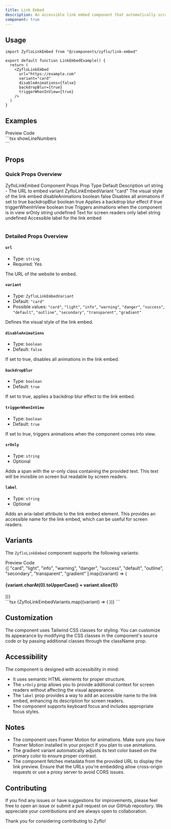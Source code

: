 ---
title: Link Embed
description: An accessible link embed component that automatically scrapes the link and displays a preview with various styles, animations and multiple variants to choose from.
component: true
---

## Usage

```tsx
import ZyfloLinkEmbed from "@/components/zyflo/link-embed"

export default function LinkEmbedExample() {
  return (
    <ZyfloLinkEmbed
      url="https://example.com"
      variant="card"
      disableAnimations={false}
      backdropBlur={true}
      triggerWhenInView={true}
    />
  )
}
```

## Examples

<Tabs defaultValue="preview" className="w-full mb-4">
  <TabsList className="mb-1">
    <TabsTrigger className="px-10 py-2.5 inline-flex gap-2" value="preview"><Icons.preview className="size-4"/>Preview</TabsTrigger>
    <TabsTrigger className="px-10 py-2.5 inline-flex gap-2" value="code"><Icons.code className="size-4"/>Code</TabsTrigger>
  </TabsList>
  <TabsContent value="preview">
    <ZyfloWindowMockup>
      <div className="flex flex-col gap-4">
        <ZyfloLinkEmbed url="https://www.harjot.pro" variant="card" />
        <ZyfloLinkEmbed url="https://www.zyflo.co" variant="light" />
      </div>
    </ZyfloWindowMockup>
  </TabsContent>
  <TabsContent value="code">
    ```tsx showLineNumbers
    <div className="flex flex-col gap-4">
        <ZyfloLinkEmbed url="https://www.harjot.pro" variant="card" />
        <ZyfloLinkEmbed url="https://www.zyflo.co" variant="light" />
    </div>
    ```
  </TabsContent>
</Tabs>

## Props

### Quick Props Overview

<Table>
  <TableCaption>ZyfloLinkEmbed Component Props</TableCaption>
  <TableHeader>
    <TableRow className="border-foreground/50 border-b font-bold text-foreground">
      <TableHead className="md:w-[19%] w-[35%]">Prop</TableHead>
      <TableHead className="w-[25%] md:block hidden">Type</TableHead>
      <TableHead className="w-[15%] lg:block hidden">Default</TableHead>
      <TableHead className="lg:w-[41%] md:w-[56%] w-[65%]">Description</TableHead>
    </TableRow>
  </TableHeader>
  <TableBody>
    <TableRow>
      <TableCell className="md:w-[19%] w-[35%]">url</TableCell>
      <TableCell className="w-[25%] md:block hidden">string</TableCell>
      <TableCell className="w-[15%] lg:block hidden">-</TableCell>
      <TableCell className="lg:w-[41%] md:w-[56%] w-[65%]">The URL to embed</TableCell>
    </TableRow>
    <TableRow>
      <TableCell className="md:w-[19%] w-[35%]">variant</TableCell>
      <TableCell className="w-[25%] md:block hidden">ZyfloLinkEmbedVariant</TableCell>
      <TableCell className="w-[15%] lg:block hidden">"card"</TableCell>
      <TableCell className="lg:w-[41%] md:w-[56%] w-[65%]">The visual style of the link embed</TableCell>
    </TableRow>
    <TableRow>
      <TableCell className="md:w-[19%] w-[35%]">disableAnimations</TableCell>
      <TableCell className="w-[25%] md:block hidden">boolean</TableCell>
      <TableCell className="w-[15%] lg:block hidden">false</TableCell>
      <TableCell className="lg:w-[41%] md:w-[56%] w-[65%]">Disables all animations if set to true</TableCell>
    </TableRow>
    <TableRow>
      <TableCell className="md:w-[19%] w-[35%]">backdropBlur</TableCell>
      <TableCell className="w-[25%] md:block hidden">boolean</TableCell>
      <TableCell className="w-[15%] lg:block hidden">true</TableCell>
      <TableCell className="lg:w-[41%] md:w-[56%] w-[65%]">Applies a backdrop blur effect if true</TableCell>
    </TableRow>
    <TableRow>
      <TableCell className="md:w-[19%] w-[35%]">triggerWhenInView</TableCell>
      <TableCell className="w-[25%] md:block hidden">boolean</TableCell>
      <TableCell className="w-[15%] lg:block hidden">true</TableCell>
      <TableCell className="lg:w-[41%] md:w-[56%] w-[65%]">Triggers animations when the component is in view</TableCell>
    </TableRow>
    <TableRow>
      <TableCell className="md:w-[19%] w-[35%]">srOnly</TableCell>
      <TableCell className="w-[25%] md:block hidden">string</TableCell>
      <TableCell className="w-[15%] lg:block hidden">undefined</TableCell>
      <TableCell className="lg:w-[41%] md:w-[56%] w-[65%]">Text for screen readers only</TableCell>
    </TableRow>
    <TableRow>
      <TableCell className="md:w-[19%] w-[35%]">label</TableCell>
      <TableCell className="w-[25%] md:block hidden">string</TableCell>
      <TableCell className="w-[15%] lg:block hidden">undefined</TableCell>
      <TableCell className="lg:w-[41%] md:w-[56%] w-[65%]">Accessible label for the link embed</TableCell>
    </TableRow>
  </TableBody>
</Table>

### Detailed Props Overview

#### <code>url</code>
- Type: `string`
- Required: Yes

The URL of the website to embed.

#### <code>variant</code>
- Type: `ZyfloLinkEmbedVariant`
- Default: `"card"`
- Possible values: `"card"`, `"light"`, `"info"`, `"warning"`, `"danger"`, `"success"`, `"default"`, `"outline"`, `"secondary"`, `"transparent"`, `"gradient"`

Defines the visual style of the link embed.

#### <code>disableAnimations</code>
- Type: `boolean`
- Default: `false`

If set to true, disables all animations in the link embed.

#### <code>backdropBlur</code>
- Type: `boolean`
- Default: `true`

If set to true, applies a backdrop blur effect to the link embed.

#### <code>triggerWhenInView</code>
- Type: `boolean`
- Default: `true`

If set to true, triggers animations when the component comes into view.

#### <code>srOnly</code>
- Type: `string`
- Optional

Adds a span with the sr-only class containing the provided text. This text will be invisible on screen but readable by screen readers.

#### <code>label</code>
- Type: `string`
- Optional

Adds an aria-label attribute to the link embed element. This provides an accessible name for the link embed, which can be useful for screen readers.

## Variants

The `ZyfloLinkEmbed` component supports the following variants:

<Tabs defaultValue="preview" className="w-full mb-4">
  <TabsList className="mb-1">
    <TabsTrigger className="px-10 py-2.5 inline-flex gap-2" value="preview"><Icons.preview className="size-4"/>Preview</TabsTrigger>
    <TabsTrigger className="px-10 py-2.5 inline-flex gap-2" value="code"><Icons.code className="size-4"/>Code</TabsTrigger>
  </TabsList>
  <TabsContent value="preview">
    <ZyfloWindowMockup>
      <div className="grid gap-4 md:grid-cols-1 grid-cols-1">
        {[
            "card",
            "light",
            "info",
            "warning",
            "danger",
            "success",
            "default",
            "outline",
            "secondary",
            "transparent",
            "gradient"
            ].map((variant) => (
          <div key={variant} className="w-full flex flex-col gap-2">
                <h4>{variant.charAt(0).toUpperCase() + variant.slice(1)}</h4>
              <ZyfloLinkEmbed
                key={variant}
                url="https://harjot.pro"
                variant={variant}
                className="w-full"
              />
          </div>
        ))}
      </div>
    </ZyfloWindowMockup>
  </TabsContent>
  <TabsContent value="code">
    ```tsx
    {ZyfloLinkEmbedVariants.map((variant) => (
      <ZyfloLinkEmbed
        key={variant}
        url="https://example.com"
        variant={variant}
      />
    ))}
    ```
  </TabsContent>
</Tabs>

## Customization

The component uses Tailwind CSS classes for styling. You can customize its appearance by modifying the CSS classes in the component's source code or by passing additional classes through the className prop.

## Accessibility

The component is designed with accessibility in mind:

- It uses semantic HTML elements for proper structure.
- The `srOnly` prop allows you to provide additional context for screen readers without affecting the visual appearance.
- The `label` prop provides a way to add an accessible name to the link embed, enhancing its description for screen readers.
- The component supports keyboard focus and includes appropriate focus styles.

## Notes

- The component uses Framer Motion for animations. Make sure you have Framer Motion installed in your project if you plan to use animations.
- The gradient variant automatically adjusts its text color based on the primary color to ensure proper contrast.
- The component fetches metadata from the provided URL to display the link preview. Ensure that the URLs you're embedding allow cross-origin requests or use a proxy server to avoid CORS issues.

## Contributing

If you find any issues or have suggestions for improvements, please feel free to open an issue or submit a pull request on our GitHub repository. We appreciate your contributions and are always open to collaboration.

Thank you for considering contributing to Zyflo!

